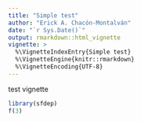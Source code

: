 ```yaml
---
title: "Simple test"
author: "Erick A. Chacón-Montalván"
date: "`r Sys.Date()`"
output: rmarkdown::html_vignette
vignette: >
  %\VignetteIndexEntry{Simple test}
  %\VignetteEngine{knitr::rmarkdown}
  %\VignetteEncoding{UTF-8}
---
```


test vignette

```r
library(sfdep)
f(3)
```

